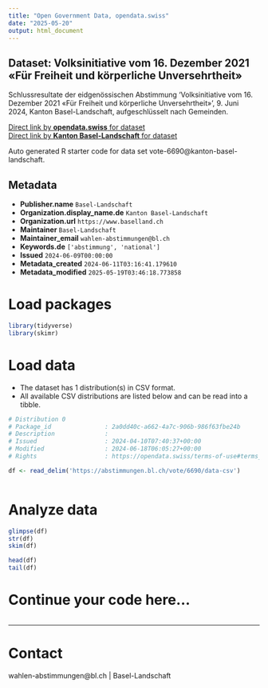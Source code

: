 ```yaml
---
title: "Open Government Data, opendata.swiss"
date: "2025-05-20"
output: html_document
---
```


## Dataset: Volksinitiative vom 16. Dezember 2021 «Für Freiheit und körperliche Unversehrtheit»

Schlussresultate der eidgenössischen Abstimmung 'Volksinitiative vom 16. Dezember 2021 «Für Freiheit und körperliche Unversehrtheit»', 9. Juni 2024, Kanton Basel-Landschaft, aufgeschlüsselt nach Gemeinden.

[Direct link by **opendata.swiss** for dataset](https://opendata.swiss/de/dataset/volksinitiative-vom-16-dezember-2021-fur-freiheit-und-korperliche-unversehrtheit1)<br>
[Direct link by **Kanton Basel-Landschaft** for dataset](https://abstimmungen.bl.ch/vote/6690/data)

Auto generated R starter code for data set vote-6690@kanton-basel-landschaft.

## Metadata

- **Publisher.name** `Basel-Landschaft`
- **Organization.display_name.de** `Kanton Basel-Landschaft`
- **Organization.url** `https://www.baselland.ch`
- **Maintainer** `Basel-Landschaft`
- **Maintainer_email** `wahlen-abstimmungen@bl.ch`
- **Keywords.de** `['abstimmung', 'national']`
- **Issued** `2024-06-09T00:00:00`
- **Metadata_created** `2024-06-11T03:16:41.179610`
- **Metadata_modified** `2025-05-19T03:46:18.773858`


# Load packages

```r

library(tidyverse)
library(skimr)

```

# Load data

-   The dataset has 1 distribution(s) in CSV format.
-   All available CSV distributions are listed below and can be read into a tibble.

```r

# Distribution 0
# Package_id               : 2a0dd40c-a662-4a7c-906b-986f63fbe24b
# Description              : 
# Issued                   : 2024-04-10T07:40:37+00:00
# Modified                 : 2024-06-18T06:05:27+00:00
# Rights                   : https://opendata.swiss/terms-of-use#terms_by

df <- read_delim('https://abstimmungen.bl.ch/vote/6690/data-csv')



```

# Analyze data

```r

glimpse(df)
str(df)
skim(df)

head(df)
tail(df)

```

# Continue your code here...

```r

```

------------------------------------------------------------------------

# Contact

wahlen-abstimmungen@bl.ch | Basel-Landschaft
